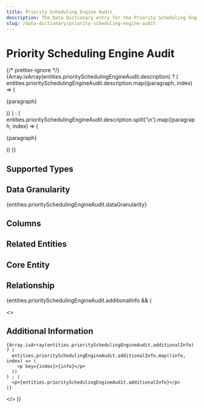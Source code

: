 ```yaml
---
title: Priority Scheduling Engine Audit
description: The Data Dictionary entry for the Priority Scheduling Engine Audit entity
slug: /data-dictionary/priority-scheduling-engine-audit
---
```



# Priority Scheduling Engine Audit

{/* prettier-ignore */}
{Array.isArray(entities.prioritySchedulingEngineAudit.description) ? (
  entities.prioritySchedulingEngineAudit.description.map((paragraph, index) => (
    <p key={index}>{paragraph}</p>
))
) : (
entities.prioritySchedulingEngineAudit.description.split('\n').map((paragraph, index) => (

<p key={index}>{paragraph}</p>
)) )}

## Supported Types

<SupportedTypesTable supportedTypes={entities.prioritySchedulingEngineAudit.supportedTypes} />

## Data Granularity

{entities.prioritySchedulingEngineAudit.dataGranularity}

## Columns

<ColumnsTable columns={entities.prioritySchedulingEngineAudit.columns} />

## Related Entities

<RelatedEntitiesList relatedEntities={entities.prioritySchedulingEngineAudit.relatedEntities} />

## Core Entity

<CoreEntityTable coreEntities={entities.prioritySchedulingEngineAudit.coreEntity} />

## Relationship

<RelationshipTable
  relationship={entities.prioritySchedulingEngineAudit.relationship}
  simple={true}
/>

{entities.prioritySchedulingEngineAudit.additionalInfo && (

  <>
    <h2>Additional Information</h2>

    {Array.isArray(entities.prioritySchedulingEngineAudit.additionalInfo) ? (
      entities.prioritySchedulingEngineAudit.additionalInfo.map((info, index) => (
        <p key={index}>{info}</p>
      ))
    ) : (
      <p>{entities.prioritySchedulingEngineAudit.additionalInfo}</p>
    )}

  </>
)}
